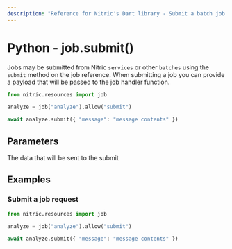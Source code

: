 ```yaml
---
description: "Reference for Nitric's Dart library - Submit a batch job request with the Nitric Python SDK"
---
```


# Python - job.submit()

Jobs may be submitted from Nitric `services` or other `batches` using the `submit` method on the job reference. When submitting a job you can provide a payload that will be passed to the job handler function.

```python
from nitric.resources import job

analyze = job("analyze").allow("submit")

await analyze.submit({ "message": "message contents" })
```

## Parameters

<Properties>
  <Property name="message" required type="object">
    The data that will be sent to the submit
  </Property>
</Properties>

## Examples

### Submit a job request

```python
from nitric.resources import job

analyze = job("analyze").allow("submit")

await analyze.submit({ "message": "message contents" })
```
